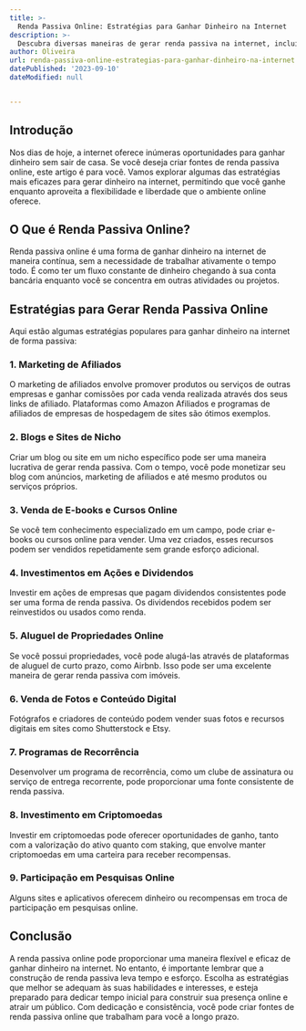 ```yaml
---
title: >-
  Renda Passiva Online: Estratégias para Ganhar Dinheiro na Internet
description: >-
  Descubra diversas maneiras de gerar renda passiva na internet, incluindo marketing de afiliados, blogs, cursos online e muito mais. Aprenda como começar a ganhar dinheiro online de forma consistente.
author: Oliveira
url: renda-passiva-online-estrategias-para-ganhar-dinheiro-na-internet
datePublished: '2023-09-10'
dateModified: null


---
```


## Introdução

Nos dias de hoje, a internet oferece inúmeras oportunidades para ganhar dinheiro sem sair de casa. Se você deseja criar fontes de renda passiva online, este artigo é para você. Vamos explorar algumas das estratégias mais eficazes para gerar dinheiro na internet, permitindo que você ganhe enquanto aproveita a flexibilidade e liberdade que o ambiente online oferece.

## O Que é Renda Passiva Online?

Renda passiva online é uma forma de ganhar dinheiro na internet de maneira contínua, sem a necessidade de trabalhar ativamente o tempo todo. É como ter um fluxo constante de dinheiro chegando à sua conta bancária enquanto você se concentra em outras atividades ou projetos.

## Estratégias para Gerar Renda Passiva Online

Aqui estão algumas estratégias populares para ganhar dinheiro na internet de forma passiva:

### 1. Marketing de Afiliados

O marketing de afiliados envolve promover produtos ou serviços de outras empresas e ganhar comissões por cada venda realizada através dos seus links de afiliado. Plataformas como Amazon Afiliados e programas de afiliados de empresas de hospedagem de sites são ótimos exemplos.

### 2. Blogs e Sites de Nicho

Criar um blog ou site em um nicho específico pode ser uma maneira lucrativa de gerar renda passiva. Com o tempo, você pode monetizar seu blog com anúncios, marketing de afiliados e até mesmo produtos ou serviços próprios.

### 3. Venda de E-books e Cursos Online

Se você tem conhecimento especializado em um campo, pode criar e-books ou cursos online para vender. Uma vez criados, esses recursos podem ser vendidos repetidamente sem grande esforço adicional.

### 4. Investimentos em Ações e Dividendos

Investir em ações de empresas que pagam dividendos consistentes pode ser uma forma de renda passiva. Os dividendos recebidos podem ser reinvestidos ou usados como renda.

### 5. Aluguel de Propriedades Online

Se você possui propriedades, você pode alugá-las através de plataformas de aluguel de curto prazo, como Airbnb. Isso pode ser uma excelente maneira de gerar renda passiva com imóveis.

### 6. Venda de Fotos e Conteúdo Digital

Fotógrafos e criadores de conteúdo podem vender suas fotos e recursos digitais em sites como Shutterstock e Etsy.

### 7. Programas de Recorrência

Desenvolver um programa de recorrência, como um clube de assinatura ou serviço de entrega recorrente, pode proporcionar uma fonte consistente de renda passiva.

### 8. Investimento em Criptomoedas

Investir em criptomoedas pode oferecer oportunidades de ganho, tanto com a valorização do ativo quanto com staking, que envolve manter criptomoedas em uma carteira para receber recompensas.

### 9. Participação em Pesquisas Online

Alguns sites e aplicativos oferecem dinheiro ou recompensas em troca de participação em pesquisas online.

## Conclusão

A renda passiva online pode proporcionar uma maneira flexível e eficaz de ganhar dinheiro na internet. No entanto, é importante lembrar que a construção de renda passiva leva tempo e esforço. Escolha as estratégias que melhor se adequam às suas habilidades e interesses, e esteja preparado para dedicar tempo inicial para construir sua presença online e atrair um público. Com dedicação e consistência, você pode criar fontes de renda passiva online que trabalham para você a longo prazo.
